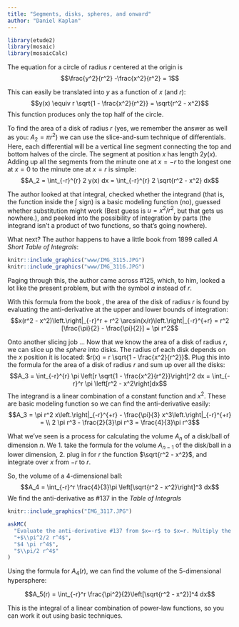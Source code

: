 ```yaml
---
title: "Segments, disks, spheres, and onward"
author: "Daniel Kaplan"
---
```


```r
library(etude2)
library(mosaic)
library(mosaicCalc)
```

The equation for a circle of radius $r$ centered at the origin is $$\frac{y^2}{r^2} -\frac{x^2}{r^2} = 1$$

This can easily be translated into $y$ as a function of $x$ (and $r$): $$y(x) \equiv r \sqrt{1 - \frac{x^2}{r^2}} = \sqrt{r^2 - x^2}$$ This function produces only the top half of the circle. 

To find the area of a disk of radius $r$ (yes, we remember the answer as well as you: $A_2 = \pi r^2$) we can use the slice-and-sum technique of differentials. Here, each differential will be a vertical line segment connecting the top and bottom halves of the circle. The segment at position $x$ has length $2 y(x)$. Adding up all the segments from the minute one at $x=-r$ to the longest one at $x=0$ to the minute one at $x=r$ is simple:
$$A_2 = \int_{-r}^{r} 2 y(x) dx = \int_{-r}^{r} 2 \sqrt{r^2 - x^2} dx$$

The author looked at that integral, checked whether the integrand (that is, the function inside the $\int$ sign) is a basic modeling function (no), guessed whether substitution might work (Best guess is $u = x^2/r^2$, but that gets us nowhere.), and peeked into the possibility of integration by parts (the integrand isn't a product of two functions, so that's going nowhere).

What next? The author happens to have a little book from 1899 called *A Short Table of Integrals*:

```r
knitr::include_graphics("www/IMG_3115.JPG")
knitr::include_graphics("www/IMG_3116.JPG")
```

Paging through this, the author came across #125, which, to him, looked a lot like the present problem, but with the symbol $a$ instead of $r$. 

With this formula from the book , the area of the disk of radius $r$ is found by evaluating the anti-derivative at the upper and lower bounds of integration:
$$x(r^2 - x^2)\left.\right|_{-r}^r + r^2 \arcsin(x/r)\left.\right|_{-r}^{+r} = 
r^2 [\frac{\pi}{2} - \frac{\pi}{2}] = \pi r^2$$

Onto another slicing job ... Now that we know the area of a disk of radius $r$, we can slice up the *sphere* into disks. The radius of each disk depends on the $x$ position it is located: $r(x) = r \sqrt{1 - \frac{x^2}{r^2}}$. Plug this into the formula for the area of a disk of radius $r$ and sum up over all the disks:
$$A_3 = \int_{-r}^{r} \pi \left[r \sqrt{1 - \frac{x^2}{r^2}}\right]^2 dx =
\int_{-r}^r \pi \left[r^2 - x^2\right]dx$$
The integrand is a linear combination of a constant function and $x^2$. These are basic modeling function so we can find the anti-derivative easily:
$$A_3 = \pi r^2 x\left.\right|_{-r}^{+r} - \frac{\pi}{3} x^3\left.\right|_{-r}^{+r} = \\
2 \pi r^3 - \frac{2}{3}\pi r^3 = \frac{4}{3}\pi r^3$$

What we've seen is a process for calculating the volume $A_n$ of a disk/ball of dimension $n$. We 
1. take the formula for the volume $A_{n-1}$ of the disk/ball in a lower dimension, 
2. plug in for $r$ the function $\sqrt{r^2 - x^2}$, and integrate over $x$ from $-r$ to $r$.

So, the volume of a 4-dimensional ball:
$$A_4 = \int_{-r}^r \frac{4}{3}\pi \left[\sqrt{r^2 - x^2}\right]^3 dx$$
We find the anti-derivative as #137 in the *Table of Integrals*

```r
knitr::include_graphics("IMG_3117.JPG")
```

```r
askMC(
  "Evaluate the anti-derivative #137 from $x=-r$ to $x=r. Multiply the result by $4/3$ in order to find the formula for $A_4(r)$. What is it?",
  "+$\\pi^2/2 r^4$",
  "$4 \pi r^4$",
  "$\\pi/2 r^4$"
)
```

Using the formula for $A_4(r)$, we can find the volume of the 5-dimensional hypersphere:

$$A_5(r) = \int_{-r}^r \frac{\pi^2}{2}\left[\sqrt{r^2 - x^2}]^4 dx$$

This is the integral of a linear combination of power-law functions, so you can work it out using basic techniques.

